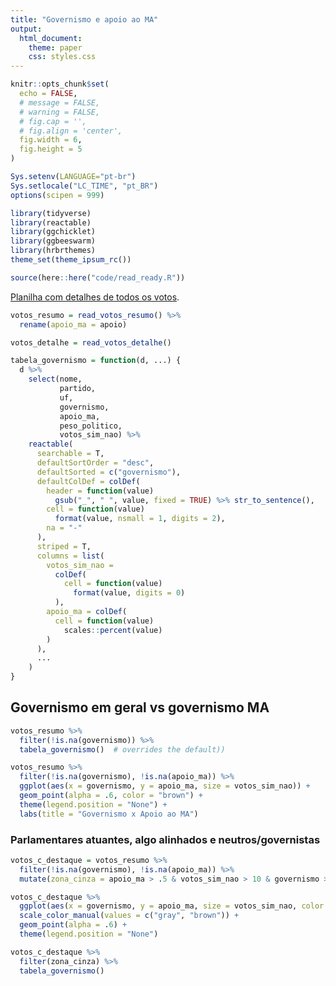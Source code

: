```yaml
---
title: "Governismo e apoio ao MA"
output:
  html_document:
    theme: paper
    css: styles.css
---
```


```r
knitr::opts_chunk$set(
  echo = FALSE,
  # message = FALSE,
  # warning = FALSE,
  # fig.cap = '',
  # fig.align = 'center',
  fig.width = 6,
  fig.height = 5
)

Sys.setenv(LANGUAGE="pt-br")
Sys.setlocale("LC_TIME", "pt_BR")
options(scipen = 999)
```

```r
library(tidyverse)
library(reactable)
library(ggchicklet)
library(ggbeeswarm)
library(hrbrthemes)
theme_set(theme_ipsum_rc())

source(here::here("code/read_ready.R"))
```

[Planilha com detalhes de todos os votos](https://docs.google.com/spreadsheets/d/1vwSEPmk9AXFtkkBGajgREhIWKNfg0OosccQwk-7tiGM/edit#gid=0).

```r
votos_resumo = read_votos_resumo() %>% 
  rename(apoio_ma = apoio) 

votos_detalhe = read_votos_detalhe()
```

```r
tabela_governismo = function(d, ...) {
  d %>%
    select(nome,
           partido,
           uf,
           governismo,
           apoio_ma,
           peso_politico,
           votos_sim_nao) %>%
    reactable(
      searchable = T,
      defaultSortOrder = "desc",
      defaultSorted = c("governismo"),
      defaultColDef = colDef(
        header = function(value)
          gsub("_", " ", value, fixed = TRUE) %>% str_to_sentence(),
        cell = function(value)
          format(value, nsmall = 1, digits = 2),
        na = "-"
      ),
      striped = T,
      columns = list(
        votos_sim_nao =
          colDef(
            cell = function(value)
              format(value, digits = 0)
          ),
        apoio_ma = colDef(
          cell = function(value)
            scales::percent(value)
        )
      ),
      ...
    )
}
```


## Governismo em geral vs governismo MA

```r
votos_resumo %>%
  filter(!is.na(governismo)) %>%
  tabela_governismo()  # overrides the default))
```

```r
votos_resumo %>% 
  filter(!is.na(governismo), !is.na(apoio_ma)) %>% 
  ggplot(aes(x = governismo, y = apoio_ma, size = votos_sim_nao)) + 
  geom_point(alpha = .6, color = "brown") + 
  theme(legend.position = "None") + 
  labs(title = "Governismo x Apoio ao MA")
```

### Parlamentares atuantes, algo alinhados e neutros/governistas

```r
votos_c_destaque = votos_resumo %>% 
  filter(!is.na(governismo), !is.na(apoio_ma)) %>% 
  mutate(zona_cinza = apoio_ma > .5 & votos_sim_nao > 10 & governismo > -1)

votos_c_destaque %>% 
  ggplot(aes(x = governismo, y = apoio_ma, size = votos_sim_nao, color = zona_cinza)) + 
  scale_color_manual(values = c("gray", "brown")) + 
  geom_point(alpha = .6) + 
  theme(legend.position = "None")
```

```r
votos_c_destaque %>% 
  filter(zona_cinza) %>% 
  tabela_governismo()
```

